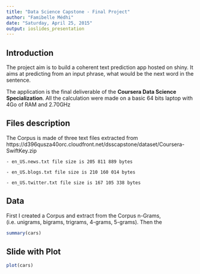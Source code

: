 ```yaml
---
title: "Data Science Capstone - Final Project"
author: "Famibelle Médhi"
date: "Saturday, April 25, 2015"
output: ioslides_presentation
---
```


## Introduction
The project aim is to build a coherent text prediction app hosted on shiny. It aims at predicting from an input phrase, what would be the next word in the sentence.

The application is the final deliverable of the **Coursera Data Science Specialization**. 
All the calculation were made on a basic 64 bits laptop with 4Go of RAM and 2.70GHz

## Files description

The Corpus is made of three text files extracted from https://d396qusza40orc.cloudfront.net/dsscapstone/dataset/Coursera-SwiftKey.zip

    - en_US.news.txt file size is 205 811 889 bytes

    - en_US.blogs.txt file size is 210 160 014 bytes

    - en_US.twitter.txt file size is 167 105 338 bytes
    

## Data
First I created a Corpus and extract from the Corpus n-Grams, (i.e. unigrams, bigrams, trigrams, 4-grams, 5-grams). Then the 

```r
summary(cars)
```

## Slide with Plot

```r
plot(cars)
```

